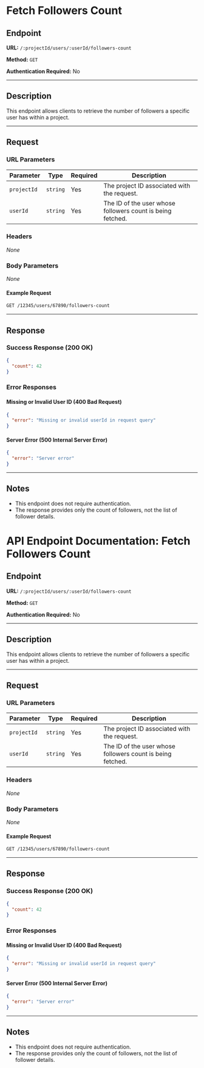 # Fetch Followers Count

## Endpoint

**URL:** `/:projectId/users/:userId/followers-count`

**Method:** `GET`

**Authentication Required:** No

---

## Description

This endpoint allows clients to retrieve the number of followers a specific user has within a project.

---

## Request

### URL Parameters

| Parameter   | Type     | Required | Description                                 |
| ----------- | -------- | -------- | ------------------------------------------- |
| `projectId` | `string` | Yes      | The project ID associated with the request. |
| `userId`    | `string` | Yes      | The ID of the user whose followers count is being fetched. |

### Headers

*None*

### Body Parameters

*None*

#### Example Request

```sh
GET /12345/users/67890/followers-count
```

---

## Response

### Success Response (200 OK)

```json
{
  "count": 42
}
```

### Error Responses

#### Missing or Invalid User ID (400 Bad Request)

```json
{
  "error": "Missing or invalid userId in request query"
}
```

#### Server Error (500 Internal Server Error)

```json
{
  "error": "Server error"
}
```

---

## Notes

- This endpoint does not require authentication.
- The response provides only the count of followers, not the list of follower details.

# API Endpoint Documentation: Fetch Followers Count

## Endpoint

**URL:** `/:projectId/users/:userId/followers-count`

**Method:** `GET`

**Authentication Required:** No

---

## Description

This endpoint allows clients to retrieve the number of followers a specific user has within a project.

---

## Request

### URL Parameters

| Parameter   | Type     | Required | Description                                 |
| ----------- | -------- | -------- | ------------------------------------------- |
| `projectId` | `string` | Yes      | The project ID associated with the request. |
| `userId`    | `string` | Yes      | The ID of the user whose followers count is being fetched. |

### Headers

*None*

### Body Parameters

*None*

#### Example Request

```sh
GET /12345/users/67890/followers-count
```

---

## Response

### Success Response (200 OK)

```json
{
  "count": 42
}
```

### Error Responses

#### Missing or Invalid User ID (400 Bad Request)

```json
{
  "error": "Missing or invalid userId in request query"
}
```

#### Server Error (500 Internal Server Error)

```json
{
  "error": "Server error"
}
```

---

## Notes

- This endpoint does not require authentication.
- The response provides only the count of followers, not the list of follower details.

